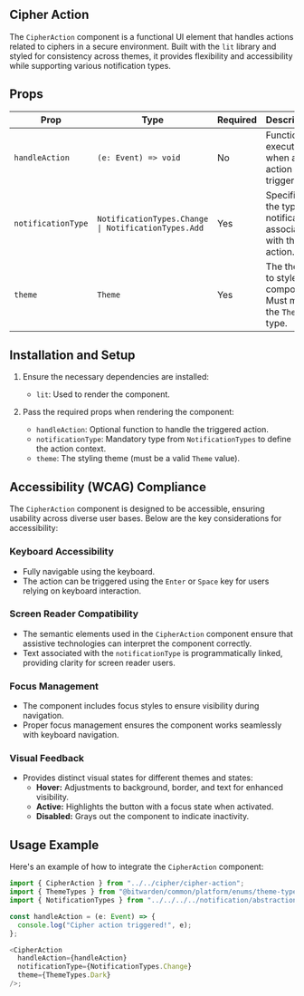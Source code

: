 

<Meta title="Components/Ciphers/Cipher Action" of={stories} />

## Cipher Action

The `CipherAction` component is a functional UI element that handles actions related to ciphers in a
secure environment. Built with the `lit` library and styled for consistency across themes, it
provides flexibility and accessibility while supporting various notification types.

<Primary />
<Controls />

## Props

| **Prop**           | **Type**                                            | **Required** | **Description**                                                |
| ------------------ | --------------------------------------------------- | ------------ | -------------------------------------------------------------- |
| `handleAction`     | `(e: Event) => void`                                | No           | Function to execute when an action is triggered.               |
| `notificationType` | `NotificationTypes.Change \| NotificationTypes.Add` | Yes          | Specifies the type of notification associated with the action. |
| `theme`            | `Theme`                                             | Yes          | The theme to style the component. Must match the `Theme` type. |

## Installation and Setup

1. Ensure the necessary dependencies are installed:

   - `lit`: Used to render the component.

2. Pass the required props when rendering the component:
   - `handleAction`: Optional function to handle the triggered action.
   - `notificationType`: Mandatory type from `NotificationTypes` to define the action context.
   - `theme`: The styling theme (must be a valid `Theme` value).

## Accessibility (WCAG) Compliance

The `CipherAction` component is designed to be accessible, ensuring usability across diverse user
bases. Below are the key considerations for accessibility:

### Keyboard Accessibility

- Fully navigable using the keyboard.
- The action can be triggered using the `Enter` or `Space` key for users relying on keyboard
  interaction.

### Screen Reader Compatibility

- The semantic elements used in the `CipherAction` component ensure that assistive technologies can
  interpret the component correctly.
- Text associated with the `notificationType` is programmatically linked, providing clarity for
  screen reader users.

### Focus Management

- The component includes focus styles to ensure visibility during navigation.
- Proper focus management ensures the component works seamlessly with keyboard navigation.

### Visual Feedback

- Provides distinct visual states for different themes and states:
  - **Hover:** Adjustments to background, border, and text for enhanced visibility.
  - **Active:** Highlights the button with a focus state when activated.
  - **Disabled:** Grays out the component to indicate inactivity.

## Usage Example

Here's an example of how to integrate the `CipherAction` component:

```ts
import { CipherAction } from "../../cipher/cipher-action";
import { ThemeTypes } from "@bitwarden/common/platform/enums/theme-type.enum";
import { NotificationTypes } from "../../../../notification/abstractions/notification-bar";

const handleAction = (e: Event) => {
  console.log("Cipher action triggered!", e);
};

<CipherAction
  handleAction={handleAction}
  notificationType={NotificationTypes.Change}
  theme={ThemeTypes.Dark}
/>;
```
